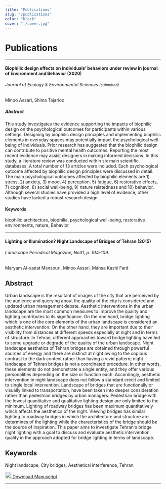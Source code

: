 ```yaml
---
title: "Publications"
slug: "/publications"
color: "black"
cover: "./cover.jpg"
---
```


# Publications

---

#### Biophilic design effects on individuals’ behaviors under review in journal of Environment and Behavior (2020)
###### Journal of Ecology & Environmental Sciences <small>(submitted)</small>

Minoo Assari, Shima Tajarloo

##### Abstract
This study investigates the evidence supporting the impacts of biophilic design on the psychological outcomes for participants within various settings. Designing by biophilic design principles and implementing biophilic elements in everyday spaces may potentially impact the psychological well-being of individuals. Prior research has suggested that the biophilic design can contribute to positive mental health outcomes. Reporting the most recent evidence may assist designers in making informed decisions. In this study, a literature review was conducted within six main scientific databases. A total number of 13 articles were included. Each psychological outcome affected by biophilic design principles were discussed in detail. The main psychological outcomes affected by biophilic elements are 1) stress, 2) anxiety, 3) mood, 4) perception, 5) fatigue, 6) restorative effects, 7) cognition, 8) social well-being, 9) nature relatedness and 10) behavior. Although several studies have provided a high level of evidence, other studies have lacked a robust research design.

#### Keywords
biophilic architecture, biophilia, psychological well-being, restorative environments, nature, Behavior

---

#### Lighting or Illumination? Night Landscape of Bridges of Tehran (2015)
###### Landscape Periodical Magazine, No31, p. 104-109.

Maryam Al-sadat Mansouri, Minoo Assari, Mahsa Kashi Fard

## َAbstract
Urban landscape is the resultant of images of the city that are perceived by the audience and querying about the quality of the city is considered and updated urban management debate. Aesthetic interventions in the urban landscape are the most common measures to improve the quality and lighting contributes to its significance. On the one hand, bridge lighting which is one of the core elements of the urban landscape is considered an aesthetic intervention. On the other hand, they are important due to their visibility from distances at different speeds especially at night and in terms of structure. In Tehran, different approaches toward bridge lighting have led to some upgrade or degrade of the quality of the urban landscape.
Night landscape aesthetics of Tehran bridges are obtained through powerful sources of energy and there are distinct at night owing to the copious contrast to the dark context rather than having a vivid pattern; night landscape of Tehran bridges is not a coordinated procedure. In other words, these elements do not demonstrate a single entity, and they offer various personalities depending on the size or function each. Accordingly, aesthetic intervention in night landscape does not follow a standard credit and limited to single local intervention.
Landscape of bridges that are functionally or visually linked to transportation, have been taken into deeper consideration rather than pedestrian bridges by urban managers:
Pedestrian bridge with the lowest quantitative and qualitative lighting design are only limited to the minimum.
Lighting of roadway bridges has been maximum quantitatively which affects the aesthetics of the night.
Viewing bridges has similar lighting to roadway bridges in which the architecture and structure are determines of the lighting while the characteristics of the bridge should be the source of inspiration.
This paper aims to investigate Tehran's bridge night lighting with a goal to discuss and evaluate aesthetic intervention quality in the approach adopted for bridge lighting in terms of landscape.

## Keywords
Night landscape, City bridges, Aesthetical interference, Tehran

[<img src="/icons/book.svg" width="20" height="20" /> Download Manuscript](http://www.manzar-sj.com/article_12776_96686a5d533b017a1d6f26487ac641b4.pdf)

---
